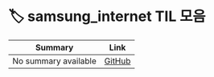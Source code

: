 
# 🏷️ samsung_internet TIL 모음

<LabelIcons />

| Summary | Link |
|---------|------|
| No summary available | [GitHub](https://github.com/MinHyeok-lee1/TIL/blob/main/2025/07/07-issueSamsungInternet.md) |
